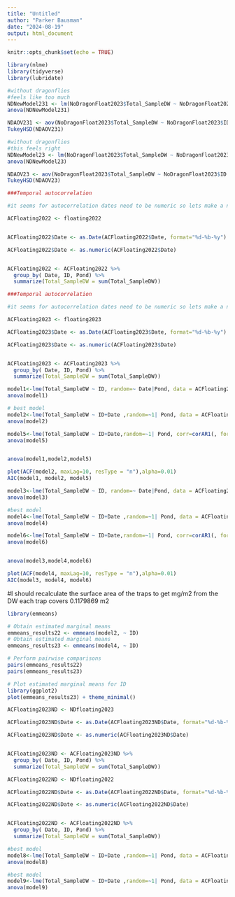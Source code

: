 ```yaml
---
title: "Untitled"
author: "Parker Bausman"
date: "2024-08-19"
output: html_document
---
```


```r
knitr::opts_chunk$set(echo = TRUE)
```


```r
library(nlme)
library(tidyverse)
library(lubridate)
```


```r
#without dragonflies 
#feels like too much 
NDNewModel231 <- lm(NoDragonFloat2023$Total_SampleDW ~ NoDragonFloat2023$ID * NoDragonFloat2023$Date * NoDragonFloat2023$Pond )
anova(NDNewModel231)

NDAOV231 <- aov(NoDragonFloat2023$Total_SampleDW ~ NoDragonFloat2023$ID * NoDragonFloat2023$Date * NoDragonFloat2023$Pond)
TukeyHSD(NDAOV231)
```

```r
#without dragonflies 
#this feels right 
NDNewModel23 <- lm(NoDragonFloat2023$Total_SampleDW ~ NoDragonFloat2023$ID * NoDragonFloat2023$Date + NoDragonFloat2023$Pond)
anova(NDNewModel23)

NDAOV23 <- aov(NoDragonFloat2023$Total_SampleDW ~ NoDragonFloat2023$ID * NoDragonFloat2023$Date + NoDragonFloat2023$Pond)
TukeyHSD(NDAOV23)
```

```r
###Temporal autocorrelation 

#it seems for autocorrelation dates need to be numeric so lets make a new DS 

ACFloating2022 <- floating2022


ACFloating2022$Date <- as.Date(ACFloating2022$Date, format="%d-%b-%y")

ACFloating2022$Date <- as.numeric(ACFloating2022$Date)


ACFloating2022 <- ACFloating2022 %>%
  group_by( Date, ID, Pond) %>%
  summarize(Total_SampleDW = sum(Total_SampleDW))
```

```r
###Temporal autocorrelation 

#it seems for autocorrelation dates need to be numeric so lets make a new DS 

ACFloating2023 <- floating2023

ACFloating2023$Date <- as.Date(ACFloating2023$Date, format="%d-%b-%y")

ACFloating2023$Date <- as.numeric(ACFloating2023$Date)


ACFloating2023 <- ACFloating2023 %>%
  group_by( Date, ID, Pond) %>%
  summarize(Total_SampleDW = sum(Total_SampleDW))
```



```r

model1<-lme(Total_SampleDW ~ ID, random=~ Date|Pond, data = ACFloating2022)
anova(model1)

# best model 
model2<-lme(Total_SampleDW ~ ID+Date ,random=~1| Pond, data = ACFloating2022)
anova(model2)

model5<-lme(Total_SampleDW ~ ID+Date,random=~1| Pond, corr=corAR1(, form= ~ 1 |Pond), data = ACFloating2022)
anova(model5)


anova(model1,model2,model5)

plot(ACF(model2, maxLag=10, resType = "n"),alpha=0.01)
AIC(model1, model2, model5)


```



```r
model3<-lme(Total_SampleDW ~ ID, random=~ Date|Pond, data = ACFloating2023)
anova(model3)

#best model
model4<-lme(Total_SampleDW ~ ID+Date ,random=~1| Pond, data = ACFloating2023)
anova(model4)

model6<-lme(Total_SampleDW ~ ID+Date,random=~1| Pond, corr=corAR1(, form= ~ 1 |Pond), data = ACFloating2023)
anova(model6)


anova(model3,model4,model6)

plot(ACF(model4, maxLag=10, resType = "n"),alpha=0.01)
AIC(model3, model4, model6)


```

#I should recalculate the surface area of the traps to get mg/m2 from the DW 
each trap covers 0.1179869 m2 

```r

library(emmeans)

# Obtain estimated marginal means
emmeans_results22 <- emmeans(model2, ~ ID)
# Obtain estimated marginal means
emmeans_results23 <- emmeans(model4, ~ ID)

# Perform pairwise comparisons
pairs(emmeans_results22)
pairs(emmeans_results23)
```

```r
# Plot estimated marginal means for ID
library(ggplot2)
plot(emmeans_results23) + theme_minimal()

```

```r
ACFloating2023ND <- NDfloating2023

ACFloating2023ND$Date <- as.Date(ACFloating2023ND$Date, format="%d-%b-%y")

ACFloating2023ND$Date <- as.numeric(ACFloating2023ND$Date)


ACFloating2023ND <- ACFloating2023ND %>%
  group_by( Date, ID, Pond) %>%
  summarize(Total_SampleDW = sum(Total_SampleDW))
```
```r
ACFloating2022ND <- NDfloating2022

ACFloating2022ND$Date <- as.Date(ACFloating2022ND$Date, format="%d-%b-%y")

ACFloating2022ND$Date <- as.numeric(ACFloating2022ND$Date)


ACFloating2022ND <- ACFloating2022ND %>%
  group_by( Date, ID, Pond) %>%
  summarize(Total_SampleDW = sum(Total_SampleDW))
```
```r
#best model
model8<-lme(Total_SampleDW ~ ID+Date ,random=~1| Pond, data = ACFloating2022ND)
anova(model8)

#best model
model9<-lme(Total_SampleDW ~ ID+Date ,random=~1| Pond, data = ACFloating2023ND)
anova(model9)
```

